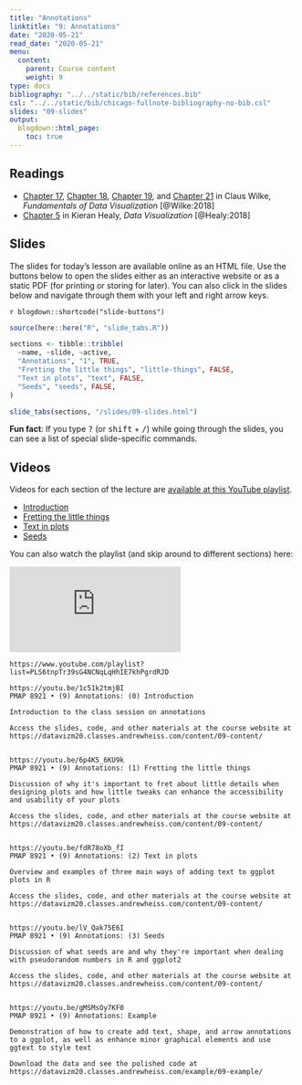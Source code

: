 ```yaml
---
title: "Annotations"
linktitle: "9: Annotations"
date: "2020-05-21"
read_date: "2020-05-21"
menu:
  content:
    parent: Course content
    weight: 9
type: docs
bibliography: "../../static/bib/references.bib"
csl: "../../static/bib/chicago-fullnote-bibliography-no-bib.csl"
slides: "09-slides"
output:
  blogdown::html_page:
    toc: true
---
```


## Readings

- <i class="fas fa-book"></i> [Chapter 17](https://serialmentor.com/dataviz/redundant-coding.html), [Chapter 18](https://serialmentor.com/dataviz/multi-panel-figures.html), [Chapter 19](https://serialmentor.com/dataviz/figure-titles-captions.html), and [Chapter 21](https://serialmentor.com/dataviz/small-axis-labels.html) in Claus Wilke, *Fundamentals of Data Visualization* [@Wilke:2018]
- <i class="fas fa-book"></i> [Chapter 5](http://socviz.co/workgeoms.html) in Kieran Healy, *Data Visualization* [@Healy:2018]


## Slides

The slides for today's lesson are available online as an HTML file. Use the buttons below to open the slides either as an interactive website or as a static PDF (for printing or storing for later). You can also click in the slides below and navigate through them with your left and right arrow keys.

`r blogdown::shortcode("slide-buttons")`

```r
source(here::here("R", "slide_tabs.R"))

sections <- tibble::tribble(
  ~name, ~slide, ~active,
  "Annotations", "1", TRUE,
  "Fretting the little things", "little-things", FALSE,
  "Text in plots", "text", FALSE,
  "Seeds", "seeds", FALSE,
)

slide_tabs(sections, "/slides/09-slides.html")
```

:::fyi
**Fun fact**: If you type <kbd>?</kbd> (or <kbd>shift</kbd> + <kbd>/</kbd>) while going through the slides, you can see a list of special slide-specific commands.
:::


## Videos

Videos for each section of the lecture are [available at this YouTube playlist](https://www.youtube.com/playlist?list=PLS6tnpTr39sG4NCNqLqHhIE7khPgrdRJD).

- [Introduction](https://www.youtube.com/watch?v=1c51k2tmjBI&list=PLS6tnpTr39sG4NCNqLqHhIE7khPgrdRJD)
- [Fretting the little things](https://www.youtube.com/watch?v=6p4K5_6KU9k&list=PLS6tnpTr39sG4NCNqLqHhIE7khPgrdRJD)
- [Text in plots](https://www.youtube.com/watch?v=fdR78oXb_fI&list=PLS6tnpTr39sG4NCNqLqHhIE7khPgrdRJD&)
- [Seeds](https://www.youtube.com/watch?v=lV_Qak75E6I&list=PLS6tnpTr39sG4NCNqLqHhIE7khPgrdRJD&)

You can also watch the playlist (and skip around to different sections) here:

<div class="embed-responsive embed-responsive-16by9">
<iframe class="embed-responsive-item" src="https://www.youtube.com/embed/videoseries?list=PLS6tnpTr39sG4NCNqLqHhIE7khPgrdRJD" frameborder="0" allow="accelerometer; autoplay; encrypted-media; gyroscope; picture-in-picture" allowfullscreen></iframe>
</div>


```example
https://www.youtube.com/playlist?list=PLS6tnpTr39sG4NCNqLqHhIE7khPgrdRJD

https://youtu.be/1c51k2tmjBI
PMAP 8921 • (9) Annotations: (0) Introduction

Introduction to the class session on annotations

Access the slides, code, and other materials at the course website at https://datavizm20.classes.andrewheiss.com/content/09-content/


https://youtu.be/6p4K5_6KU9k
PMAP 8921 • (9) Annotations: (1) Fretting the little things

Discussion of why it's important to fret about little details when designing plots and how little tweaks can enhance the accessibility and usability of your plots

Access the slides, code, and other materials at the course website at https://datavizm20.classes.andrewheiss.com/content/09-content/


https://youtu.be/fdR78oXb_fI
PMAP 8921 • (9) Annotations: (2) Text in plots

Overview and examples of three main ways of adding text to ggplot plots in R

Access the slides, code, and other materials at the course website at https://datavizm20.classes.andrewheiss.com/content/09-content/
  

https://youtu.be/lV_Qak75E6I
PMAP 8921 • (9) Annotations: (3) Seeds

Discussion of what seeds are and why they're important when dealing with pseudorandom numbers in R and ggplot2

Access the slides, code, and other materials at the course website at https://datavizm20.classes.andrewheiss.com/content/09-content/


https://youtu.be/gMSMsOy7KF0
PMAP 8921 • (9) Annotations: Example

Demonstration of how to create add text, shape, and arrow annotations to a ggplot, as well as enhance minor graphical elements and use ggtext to style text

Download the data and see the polished code at https://datavizm20.classes.andrewheiss.com/example/09-example/

```
